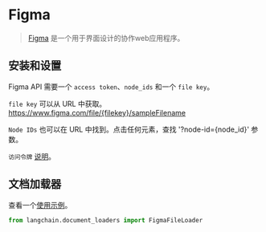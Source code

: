 # Figma

>[Figma](https://www.figma.com/) 是一个用于界面设计的协作web应用程序。

## 安装和设置

Figma API 需要一个 `access token`、`node_ids` 和一个 `file key`。

`file key` 可以从 URL 中获取。https://www.figma.com/file/{filekey}/sampleFilename

`Node IDs` 也可以在 URL 中找到。点击任何元素，查找 '?node-id={node_id}' 参数。

`访问令牌` [说明](https://help.figma.com/hc/en-us/articles/8085703771159-Manage-personal-access-tokens)。

## 文档加载器

查看一个[使用示例](/docs/modules/data_connection/document_loaders/integrations/figma.html)。

```python
from langchain.document_loaders import FigmaFileLoader
```
